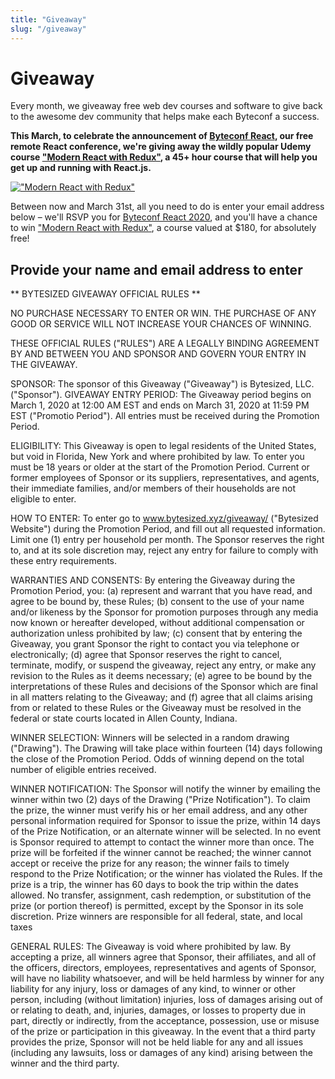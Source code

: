 ```yaml
---
title: "Giveaway"
slug: "/giveaway"
---
```



<div className="md:flex">
  <div className="w-full md:flex-1 md:pr-16 text-xl">

  # Giveaway

  Every month, we giveaway free web dev courses and software to give back to the awesome dev community that helps make each Byteconf a success.

  **This March, to celebrate the announcement of [Byteconf React](/react-2020), our free remote React conference, we're giving away the wildly popular Udemy course ["Modern React with Redux"](https://www.udemy.com/course/react-redux/), a 45+ hour course that will help you get up and running with React.js.**

  [!["Modern React with Redux"](https://i.udemycdn.com/course/480x270/705264_caa9_11.jpg)](https://www.udemy.com/course/react-redux/)

  Between now and March 31st, all you need to do is enter your email address below – we'll RSVP you for [Byteconf React 2020](/react-2020), and you'll have a chance to win ["Modern React with Redux"](https://www.udemy.com/course/react-redux/), a course valued at $180, for absolutely free!

  <div className="bg-gray-800 my-4 shadow rounded shadow text-white">
    <div className="mx-auto w-1/2 pt-2 pb-8">
      <h2>Provide your name and email address to enter</h2>
      <Form formId="1209238" submitText="Enter Giveaway" />
    </div>
  </div>

  <div className="text-sm">

  ** BYTESIZED GIVEAWAY OFFICIAL RULES **

  NO PURCHASE NECESSARY TO ENTER OR WIN. THE PURCHASE OF ANY GOOD OR SERVICE WILL NOT INCREASE YOUR CHANCES OF WINNING.

  THESE OFFICIAL RULES ("RULES") ARE A LEGALLY BINDING AGREEMENT BY AND BETWEEN YOU AND SPONSOR AND GOVERN YOUR ENTRY IN THE GIVEAWAY.

  SPONSOR: The sponsor of this Giveaway ("Giveaway") is Bytesized, LLC. ("Sponsor").
  GIVEAWAY ENTRY PERIOD: The Giveaway period begins on March 1, 2020 at 12:00 AM EST and ends on March 31, 2020 at 11:59 PM EST ("Promotio Period"). All entries must be received during the Promotion Period.

  ELIGIBILITY: This Giveaway is open to legal residents of the United States, but void in Florida, New York and where prohibited by law. To enter you must be 18 years or older at the start of the Promotion Period. Current or former employees of Sponsor or its suppliers, representatives, and agents, their immediate families, and/or members of their households are not eligible to enter.

  HOW TO ENTER: To enter go to www.bytesized.xyz/giveaway/ ("Bytesized Website") during the Promotion Period, and fill out all requested information. Limit one (1) entry per household per month. The Sponsor reserves the right to, and at its sole discretion may, reject any entry for failure to comply with these entry requirements.

  WARRANTIES AND CONSENTS: By entering the Giveaway during the Promotion Period, you: (a) represent and warrant that you have read, and agree to be bound by, these Rules; (b) consent to the use of your name and/or likeness by the Sponsor for promotion purposes through any media now known or hereafter developed, without additional compensation or authorization unless prohibited by law; (c) consent that by entering the Giveaway, you grant Sponsor the right to contact you via telephone or electronically; (d) agree that Sponsor reserves the right to cancel, terminate, modify, or suspend the giveaway, reject any entry, or make any revision to the Rules as it deems necessary; (e) agree to be bound by the interpretations of these Rules and decisions of the Sponsor which are final in all matters relating to the Giveaway; and (f) agree that all claims arising from or related to these Rules or the Giveaway must be resolved in the federal or state courts located in Allen County, Indiana.

  WINNER SELECTION: Winners will be selected in a random drawing ("Drawing"). The Drawing will take place within fourteen (14) days following the close of the Promotion Period. Odds of winning depend on the total number of eligible entries received.

  WINNER NOTIFICATION: The Sponsor will notify the winner by emailing the winner within two (2) days of the Drawing ("Prize Notification"). To claim the prize, the winner must verify his or her email address, and any other personal information required for Sponsor to issue the prize, within 14 days of the Prize Notification, or an alternate winner will be selected. In no event is Sponsor required to attempt to contact the winner more than once. The prize will be forfeited if the winner cannot be reached; the winner cannot accept or receive the prize for any reason; the winner fails to timely respond to the Prize Notification; or the winner has violated the Rules. If the prize is a trip, the winner has 60 days to book the trip within the dates allowed. No transfer, assignment, cash redemption, or substitution of the prize (or portion thereof) is permitted, except by the Sponsor in its sole discretion. Prize winners are responsible for all federal, state, and local taxes

  GENERAL RULES: The Giveaway is void where prohibited by law. By accepting a prize, all winners agree that Sponsor, their affiliates, and all of the officers, directors, employees, representatives and agents of Sponsor, will have no liability whatsoever, and will be held harmless by winner for any liability for any injury, loss or damages of any kind, to winner or other person, including (without limitation) injuries, loss of damages arising out of or relating to death, and, injuries, damages, or losses to property due in part, directly or indirectly, from the acceptance, possession, use or misuse of the prize or participation in this giveaway. In the event that a third party provides the prize, Sponsor will not be held liable for any and all issues (including any lawsuits, loss or damages of any kind) arising between the winner and the third party.

  </div>
  </div>
</div>

